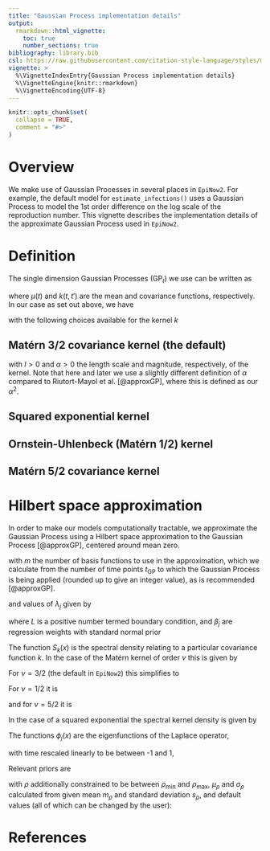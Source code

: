 ```yaml
---
title: "Gaussian Process implementation details"
output:
  rmarkdown::html_vignette:
    toc: true
    number_sections: true
bibliography: library.bib
csl: https://raw.githubusercontent.com/citation-style-language/styles/master/apa-numeric-superscript-brackets.csl
vignette: >
  %\VignetteIndexEntry{Gaussian Process implementation details}
  %\VignetteEngine{knitr::rmarkdown}
  %\VignetteEncoding{UTF-8}
---
```


```r
knitr::opts_chunk$set(
  collapse = TRUE,
  comment = "#>"
)
```

# Overview

We make use of Gaussian Processes in several places in `EpiNow2`. For example, the default model for `estimate_infections()` uses a Gaussian Process to model the 1st order difference on the log scale of the reproduction number. This vignette describes the implementation details of the approximate Gaussian Process used in `EpiNow2`.

# Definition

The single dimension Gaussian Processes ($\mathrm{GP}_t$) we use can be written as

\begin{equation}
\mathcal{GP}(\mu(t), k(t, t'))
\end{equation}

where $\mu(t)$ and $k(t,t')$ are the mean and covariance functions, respectively.
In our case as set out above, we have

\begin{equation}
\mu(t) \equiv 0 \\
k(t,t') = k(|t - t'|) = k(\Delta t)
\end{equation}

with the following choices available for the kernel $k$

## Matérn 3/2 covariance kernel (the default)

\begin{equation}
k(\Delta t) = \alpha^2 \left( 1 + \frac{\sqrt{3} \Delta t}{l} \right) \exp \left( - \frac{\sqrt{3} \Delta t}{l}\right)
\end{equation}

with $l>0$ and $\alpha > 0$ the length scale and magnitude, respectively, of the kernel.
Note that here and later we use a slightly different definition of $\alpha$ compared to Riutort-Mayol et al. [@approxGP], where this is defined as our $\alpha^2$.

## Squared exponential kernel

\begin{equation}
k(\Delta t) = \alpha^2 \exp \left( - \frac{1}{2} \frac{(\Delta t^2)}{l^2} \right)
\end{equation}

## Ornstein-Uhlenbeck (Matérn 1/2) kernel

\begin{equation}
k(\Delta t) = \alpha^2 \exp{\left( - \frac{\Delta t}{2 l^2}  \right)}
\end{equation}

## Matérn 5/2 covariance kernel

\begin{equation}
k(\Delta t) = \alpha \left( 1 + \frac{\sqrt{5} \Delta t}{l} + \frac{5}{3} \left(\frac{\Delta t}{l} \right)^2 \right) \exp \left( - \frac{\sqrt{5} \Delta t}{l}\right)
\end{equation}

# Hilbert space approximation

In order to make our models computationally tractable, we approximate the Gaussian Process using a Hilbert space approximation to the Gaussian Process [@approxGP], centered around mean zero.

\begin{equation}
\mathcal{GP}(0, k(\Delta t)) \approx \sum_{j=1}^m \left(S_k(\sqrt{\lambda_j}) \right)^\frac{1}{2} \phi_j(t) \beta_j
\end{equation}

with $m$ the number of basis functions to use in the approximation, which we calculate from the number of time points $t_\mathrm{GP}$ to which the Gaussian Process is being applied (rounded up to give an integer value), as is recommended [@approxGP].

\begin{equation}
m = b t_\mathrm{GP}
\end{equation}

and values of $\lambda_j$ given by

\begin{equation}
\lambda_j = \left( \frac{j \pi}{2 L} \right)^2
\end{equation}

where $L$ is a positive number termed boundary condition, and $\beta_{j}$ are regression weights with standard normal prior

\begin{equation}
\beta_j \sim \mathcal{Normal}(0, 1)
\end{equation}

The function $S_k(x)$ is the spectral density relating to a particular covariance function $k$.
In the case of the Matérn kernel of order $\nu$ this is given by

\begin{equation}
S_k(x) = \alpha^2 \frac{2 \sqrt{\pi} \Gamma(\nu + 1/2) (2\nu)^\nu}{\Gamma(\nu) \rho^{2 \nu}} \left( \frac{2 \nu}{\rho^2} + \omega^2 \right)^{-\left( \nu + \frac{1}{2}\right )}
\end{equation}

For $\nu = 3 / 2$ (the default in `EpiNow2`) this simplifies to

\begin{equation}
    S_k(x) =
    \alpha^2 \frac{4 \left(\sqrt{3} / \rho \right)^3}{\left(\left(\sqrt{3} / \rho\right)^2 + \omega^2\right)^2} = 
    \left(\frac{2 \alpha \left(\sqrt{3} / \rho \right)^{\frac{3}{2}}}{\left(\sqrt{3} / \rho\right)^2 + \omega^2} \right)^2
\end{equation}

For $\nu = 1 / 2$ it is

\begin{equation}
S_k(x) = \alpha^2 \frac{2}{\rho \left(1 / \rho^2 + \omega^2\right)}
\end{equation}

and for $\nu = 5 / 2$ it is

\begin{equation}
S_k(x) =
    \alpha^2 \frac{3 \left(\sqrt{5} / \rho \right)^5}{2 \left(\left(\sqrt{5} / \rho\right)^2 + \omega^2\right)^3}
\end{equation}

In the case of a squared exponential the spectral kernel density is given by

\begin{equation}
S_k(x) = \alpha^2 \sqrt{2\pi} \rho \exp \left( -\frac{1}{2} \rho^2 w^2 \right)
\end{equation}

The functions $\phi_{j}(x)$ are the eigenfunctions of the Laplace operator,

\begin{equation}
\phi_j(t) = \frac{1}{\sqrt{L}} \sin\left(\sqrt{\lambda_j} (t^* + L)\right)
\end{equation}

with time rescaled linearly to be between -1 and 1,

\begin{equation}
t^* = \frac{t - \frac{1}{2}t_\mathrm{GP}}{\frac{1}{2}t_\mathrm{GP}}
\end{equation}

Relevant priors are

\begin{align}
\alpha &\sim \mathcal{Normal}(\mu_\alpha, \sigma_{\alpha}) \\
\rho   &\sim \mathcal{LogNormal} (\mu_\rho, \sigma_\rho)\\
\end{align}

with $\rho$ additionally constrained to be between $\rho_\mathrm{min}$ and $\rho_\mathrm{max}$, $\mu_{\rho}$ and $\sigma_\rho$ calculated from given mean $m_{\rho}$ and standard deviation $s_\rho$, and default values (all of which can be changed by the user):

\begin{align}
b &= 0.2 \\
L &= 1.5 \\
m_\rho &= 21 \\
s_\rho &= 7 \\
\rho_\mathrm{min} &= 0\\
\rho_\mathrm{max} &= 60\\
\mu_\alpha &= 0\\
\sigma_\alpha &= 0.01
\end{align}

# References
